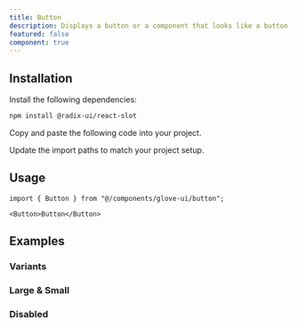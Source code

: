 ```yaml
---
title: Button
description: Displays a button or a component that looks like a button.
featured: false
component: true
---
```


<ComponentPreview name="button-demo" />

## Installation

<Steps>

<Step>Install the following dependencies:</Step>

```bash
npm install @radix-ui/react-slot
```

<Step>Copy and paste the following code into your project.</Step>

<FileCodeBlock fileName="registry/default/glove-ui/button.tsx" />

<Step>Update the import paths to match your project setup.</Step>

</Steps>

## Usage

```tsx
import { Button } from "@/components/glove-ui/button";
```

```tsx
<Button>Button</Button>
```

## Examples

### Variants

<ComponentPreview name="button-variants" />

### Large & Small

<ComponentPreview name="button-large-small" />

### Disabled

<ComponentPreview name="button-disabled" />
